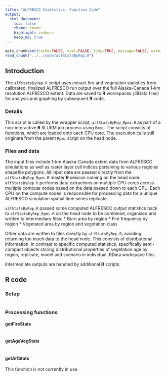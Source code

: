 ```yaml
---
title: "ALFRESCO Statistics: Function Code"
output:
  html_document:
    toc: false
    theme: cosmo
    highlight: zenburn
    keep_md: true
---
```


```r
opts_chunk$set(cache=FALSE, eval=FALSE, tidy=TRUE, message=FALSE, warning=FALSE)
read_chunk("../../code/alfStatsByRep.R")
```

## Introduction

The `alfStatsByRep.R` script uses extract fire and vegetation statistics from calibrated, finalized ALFRESCO run output over the full Alaska-Canada 1-km resolution ALFRESCO extent.
Data are saved to **R** workspaces (.RData files) for analysis and graphing by subsequent **R** code.

### Details

This script is called by the wrapper script, `alfStatsByRep_Rpmi.R` as part of a non-interactive **R** SLURM job process using `Rmpi`.
The script consists of functions, which are loaded onto each CPU core.
The execution calls still originate from the parent `Rpmi` script on the head node.

### Files and data
The input files include 1-km Alaska-Canada extent data from ALFRESCO simulations
as well as raster layer cell indices pertaining to various regional shapefile polygons.
All input data are passed directly from the `alfStatsByRep_Rpmi.R` master **R** session running on the head node.
`alfStatsByRep.R` performs data extractions on multiple CPU cores across multiple compute nodes based on the data passed down to each CPU.
Each CPU on the compute nodes is responsible for processing data for a unique ALFRESCO simulation spatial time series replicate.

`alfStatsByRep.R` passed some computed ALFRESCO output statistics back to `alfStatsByRep_Rpmi.R` on the head node to be combined, organized and written to intermediary files:
* Burn area by region
* Fire frequency by region
* Vegetated area by region and vegetation class

Other data are written to files directly by `alfStatsByRep.R`, avoiding returning too much data to the head node.
This consists of distributional information, in contrast to specific computed statistics,
specifically semi-compact objects storing distributional properties of vegetation age by region, replicate, model and scenario in individual .RData workspace files.

Intermediate outputs are handled by additional **R** scripts.

## R code

### Setup

```r
```

### Processing functions
#### getFireStats

```r
```

#### getAgeVegStats

```r
```

#### getAlfStats
This function is not currently in use.

```r
```
